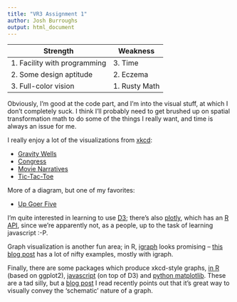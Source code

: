```yaml
---
title: "VR3 Assignment 1"
author: Josh Burroughs
output: html_document
---
```



Strength                       | Weakness
------------------------------ | ----------------
1. Facility with programming   | 3. Time
2. Some design aptitude        | 2. Eczema
3. Full-color vision           | 1. Rusty Math


Obviously, I'm good at the code part, and I'm into the visual stuff, at which I don't completely suck.  I think I'll probably need to get brushed up on spatial transformation math to do some of the things I really want, and time is always an issue for me.
 
 I really enjoy a lot of the visualizations from [xkcd](xkcd.com):
 
 * [Gravity Wells](https://xkcd.com/681/)
 * [Congress](https://xkcd.com/1127/)
 * [Movie Narratives](https://xkcd.com/657/)
 * [Tic-Tac-Toe](https://xkcd.com/832/)

 More of a diagram, but one of my favorites:
 
 * [Up Goer Five](https://xkcd.com/1133/)
 
 I'm quite interested in learning to use [D3](https://github.com/mbostock/d3/wiki); there's also [plotly](https://plot.ly/), which has an [R API](https://plot.ly/r/), since we're apparently not, as a people, up to the task of learning javascript :-P.
 
 Graph visualization is another fun area; in R, [igraph](http://igraph.org/r/) looks promising -- [this blog post](http://kateto.net/network-visualization) has a lot of nifty examples, mostly with igraph.
 
 Finally, there are some packages which produce xkcd-style graphs, [in R](https://cran.r-project.org/web/packages/xkcd/index.html) (based on ggplot2), [javascript](https://github.com/imkevinxu/xkcdgraphs) (on top of D3) and [python matplotlib](http://jakevdp.github.io/blog/2013/07/10/XKCD-plots-in-matplotlib/).  These are a tad silly, but a [blog post](https://www.chrisstucchio.com/blog/2014/why_xkcd_style_graphs_are_important.html) I read recently points out that it's great way to visually convey the 'schematic' nature of a graph.